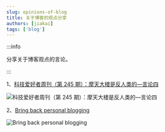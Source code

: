 ```yaml
---
slug: opinions-of-blog
title: 关于博客的观点分享
authors: [jiakai]
tags: ['blog']
---
```


:::info

分享关于博客观点的言论。

:::

1、[科技爱好者周刊（第 245 期）：摩天大楼是反人类的—言论四](https://www.ruanyifeng.com/blog/2023/03/weekly-issue-245.html)

![科技爱好者周刊（第 245 期）：摩天大楼是反人类的—言论四](https://vip2.loli.io/2023/03/14/IbnkSYDxHKvpyV7.webp)

2、[Bring back personal blogging](https://www.theverge.com/23513418/bring-back-personal-blogging)

![Bring back personal blogging](https://vip2.loli.io/2023/03/15/qYd5fnJADh8tuBg.webp)
